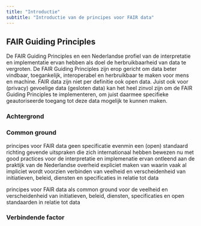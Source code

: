 ```yaml
---
title: "Introductie"
subtitle: "Introductie van de principes voor FAIR data"
---
```



## FAIR Guiding Principles

De FAIR Guiding Principles en een Nederlandse profiel van de interpretatie en implementatie ervan hebben als doel de herbruikbaarheid van data te vergroten. De FAIR Guiding Principles zijn erop gericht om data beter vindbaar, toegankelijk, interoperabel en herbruikbaar te maken voor mens en machine. FAIR data zijn niet per definitie ook open data. Juist ook voor (privacy) gevoelige data (gesloten data) kan het heel zinvol zijn om de FAIR Guiding Principles te implementeren, om juist daarmee specifieke geautoriseerde toegang tot deze data mogelijk te kunnen maken.

### Achtergrond



### Common ground

principes voor FAIR data
geen specificatie
evenmin een (open) standaard
richting gevende uitspraken die zich internationaal hebben bewezen
nu met good practices voor de interpretatie en implemenatie ervan ontleend aan de praktijk van de Nederlandse overheid
expliciet maken van waarin vaak al impliciet wordt voorzien
verbinden van veelheid en verscheidenheid van initiatieven, beleid, diensten en specificaties in relatie tot data

principes voor FAIR data als common ground voor de veelheid en verscheidenheid van initiatieven, beleid, diensten, specificaties en open standaarden in relatie tot data



### Verbindende factor 